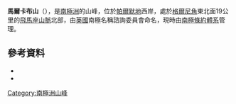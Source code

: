 {{coord|70|56|S|67|2|W|source:GNIS|display=title}}

'''馬爾卡布山'''（{{lang-en|Mount Markab}}），是[[南極洲|南極洲]]的山峰，位於[[帕爾默地|帕爾默地]]西岸，處於[[格爾尼角|格爾尼角]]東北面19公里的[[飛馬座山脈|飛馬座山脈]]北部，由[[英國|英國]]南極名稱諮詢委員會命名，現時由[[南極條約體系|南極條約體系]]管理。

==參考資料==
*{{cite gnis | type = antarid | id = 9422| name = Mount Markab | accessdate = 2013-08-07}}
*{{usgs-gazetteer|id=9422}}

{{Antarctica-geo-stub}}
[[Category:南極洲山峰|Category:南極洲山峰]]